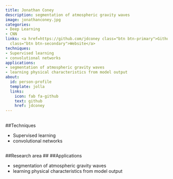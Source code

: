 ```yaml
---
title: Jonathan Coney
description: segmentation of atmospheric gravity waves
image: jonathanconey.jpg
categories:
- Deep Learning
- CNN
links: <a href=https://github.com/jdconey class="btn btn-primary">Github</a><a href=https://environment.leeds.ac.uk/see/pgr/9496/jonathan-coney
  class="btn btn-secondary">Website</a>
techniques:
- Supervised learning
- convolutional networks
applications:
- segmentation of atmospheric gravity waves
- learning physical characteristics from model output
about:
  id: person-profile
  template: jolla
  links:
    icon: fab fa-github
    text: github
    href: jdconey
---
```

   
:::{#person-profile}
:::
   
##
##Techniques
   
- Supervised learning
- convolutional networks
   
##
##Research area
##
##Applications
   
- segmentation of atmospheric gravity waves
- learning physical characteristics from model output
